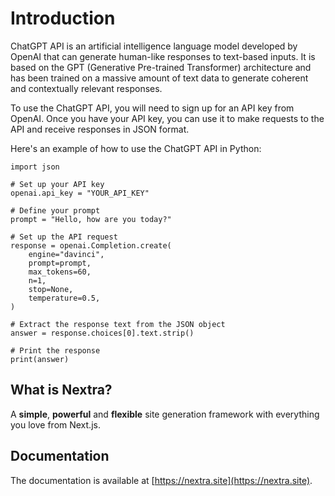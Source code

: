 # Introduction
 

ChatGPT API is an artificial intelligence language model developed by OpenAI that can generate human-like responses to text-based inputs. It is based on the GPT (Generative Pre-trained Transformer) architecture and has been trained on a massive amount of text data to generate coherent and contextually relevant responses.

To use the ChatGPT API, you will need to sign up for an API key from OpenAI. Once you have your API key, you can use it to make requests to the API and receive responses in JSON format.

Here's an example of how to use the ChatGPT API in Python:

```pyhton import openai
import json

# Set up your API key
openai.api_key = "YOUR_API_KEY"

# Define your prompt
prompt = "Hello, how are you today?"

# Set up the API request
response = openai.Completion.create(
    engine="davinci",
    prompt=prompt,
    max_tokens=60,
    n=1,
    stop=None,
    temperature=0.5,
)

# Extract the response text from the JSON object
answer = response.choices[0].text.strip()

# Print the response
print(answer)
```

## What is Nextra?

A **simple**, **powerful** and **flexible** site generation framework with everything you love from Next.js.

## Documentation

The documentation is available at [https://nextra.site](https://nextra.site).
